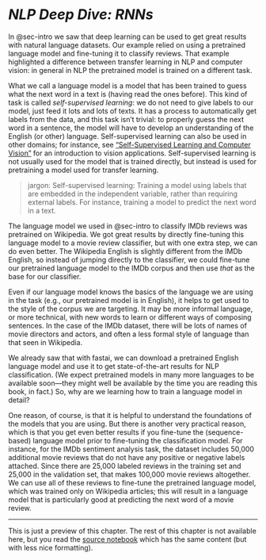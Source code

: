 # *NLP Deep Dive: RNNs*  {#sec-nlp}

In @sec-intro we saw that deep learning can be used to get great results with natural language datasets. Our example relied on using a pretrained language model and fine-tuning it to classify reviews. That example highlighted a difference between transfer learning in NLP and computer vision: in general in NLP the pretrained model is trained on a different task.

What we call a language model is a model that has been trained to guess what the next word in a text is (having read the ones before). This kind of task is called *self-supervised learning*: we do not need to give labels to our model, just feed it lots and lots of texts. It has a process to automatically get labels from the data, and this task isn't trivial: to properly guess the next word in a sentence, the model will have to develop an understanding of the English (or other) language. Self-supervised learning can also be used in other domains; for instance, see ["Self-Supervised Learning and Computer Vision"](https://www.fast.ai/2020/01/13/self_supervised/) for an introduction to vision applications. Self-supervised learning is not usually used for the model that is trained directly, but instead is used for pretraining a model used for transfer learning.

> jargon: Self-supervised learning: Training a model using labels that are embedded in the independent variable, rather than requiring external labels. For instance, training a model to predict the next word in a text.

The language model we used in @sec-intro to classify IMDb reviews was pretrained on Wikipedia. We got great results by directly fine-tuning this language model to a movie review classifier, but with one extra step, we can do even better. The Wikipedia English is slightly different from the IMDb English, so instead of jumping directly to the classifier, we could fine-tune our pretrained language model to the IMDb corpus and then use *that* as the base for our classifier.

Even if our language model knows the basics of the language we are using in the task (e.g., our pretrained model is in English), it helps to get used to the style of the corpus we are targeting. It may be more informal language, or more technical, with new words to learn or different ways of composing sentences. In the case of the IMDb dataset, there will be lots of names of movie directors and actors, and often a less formal style of language than that seen in Wikipedia.

We already saw that with fastai, we can download a pretrained English language model and use it to get state-of-the-art results for NLP classification. (We expect pretrained models in many more languages to be available soon—they might well be available by the time you are reading this book, in fact.) So, why are we learning how to train a language model in detail?

One reason, of course, is that it is helpful to understand the foundations of the models that you are using. But there is another very practical reason, which is that you get even better results if you fine-tune the (sequence-based) language model prior to fine-tuning the classification model. For instance, for the IMDb sentiment analysis task, the dataset includes 50,000 additional movie reviews that do not have any positive or negative labels attached. Since there are 25,000 labeled reviews in the training set and 25,000 in the validation set, that makes 100,000 movie reviews altogether. We can use all of these reviews to fine-tune the pretrained language model, which was trained only on Wikipedia articles; this will result in a language model that is particularly good at predicting the next word of a movie review.

---

This is just a preview of this chapter. The rest of this chapter is not available here, but you read the [source notebook](https://github.com/fastai/fastbook/) which has the same content (but with less nice formatting).

